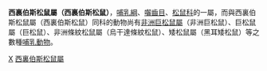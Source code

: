 {{Automatic taxobox
| taxon = Prosciurillus
| authority = 
}}

'''西裏伯斯松鼠屬（西裏伯斯松鼠）'''，[[哺乳綱|哺乳綱]]、[[囓齒目|囓齒目]]、[[松鼠科|松鼠科]]的一屬，而與西裏伯斯松鼠屬（西裏伯斯松鼠）同科的動物尚有[[非洲巨松鼠屬|非洲巨松鼠屬]]（非洲巨松鼠）、巨松鼠屬（巨松鼠）、非洲條紋松鼠屬（烏干達條紋松鼠）、矮松鼠屬（黑耳矮松鼠）等之數種[[哺乳動物|哺乳動物]]。
{{taxonbar}}
[[Category:松鼠科|X]]
[[Category:西裏伯斯松鼠屬|]]